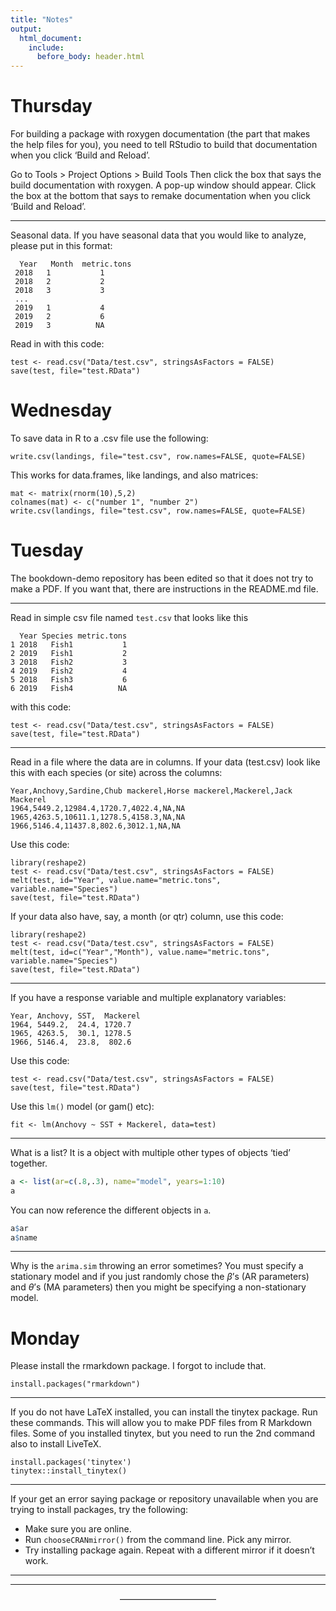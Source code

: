 ```yaml
---
title: "Notes"
output:
  html_document:
    include:
      before_body: header.html
---
```


# Thursday 

For building a package with roxygen documentation (the part that makes the help files for you), you need to tell RStudio to build that documentation when you click 'Build and Reload'.

Go to Tools > Project Options > Build Tools   Then click the box that says the build documentation with roxygen.  A pop-up window should appear.  Click the box at the bottom that says to remake documentation when you click 'Build and Reload'.

----

Seasonal data.  If you have seasonal data that you would like to analyze, please put in this format:

```
  Year   Month  metric.tons
 2018   1           1
 2018   2           2
 2018   3           3
 ...   
 2019   1           4
 2019   2           6
 2019   3          NA
```

Read in with this code:

```
test <- read.csv("Data/test.csv", stringsAsFactors = FALSE)
save(test, file="test.RData")
```

# Wednesday

To save data in R to a .csv file use the following:

```
write.csv(landings, file="test.csv", row.names=FALSE, quote=FALSE)
```

This works for data.frames, like landings, and also matrices:

```
mat <- matrix(rnorm(10),5,2)
colnames(mat) <- c("number 1", "number 2")
write.csv(landings, file="test.csv", row.names=FALSE, quote=FALSE)
```


# Tuesday

The bookdown-demo repository has been edited so that it does not try to make a PDF.  If you want that, there are instructions in the README.md file.

---

Read in simple csv file named ```test.csv``` that looks like this

```
  Year Species metric.tons
1 2018   Fish1           1
2 2019   Fish1           2
3 2018   Fish2           3
4 2019   Fish2           4
5 2018   Fish3           6
6 2019   Fish4          NA
```
with this code:

```
test <- read.csv("Data/test.csv", stringsAsFactors = FALSE)
save(test, file="test.RData")
```

---

Read in a file where the data are in columns.  If your data (test.csv) look like this with each species (or site) across the columns:

```
Year,Anchovy,Sardine,Chub mackerel,Horse mackerel,Mackerel,Jack Mackerel
1964,5449.2,12984.4,1720.7,4022.4,NA,NA
1965,4263.5,10611.1,1278.5,4158.3,NA,NA
1966,5146.4,11437.8,802.6,3012.1,NA,NA
```

Use this code:

```
library(reshape2)
test <- read.csv("Data/test.csv", stringsAsFactors = FALSE)
melt(test, id="Year", value.name="metric.tons", variable.name="Species")
save(test, file="test.RData")
```

If your data also have, say, a month (or qtr) column, use this code:

```
library(reshape2)
test <- read.csv("Data/test.csv", stringsAsFactors = FALSE)
melt(test, id=c("Year","Month"), value.name="metric.tons", variable.name="Species")
save(test, file="test.RData")
```

----

If you have a response variable and multiple explanatory variables:

```
Year, Anchovy, SST,  Mackerel
1964, 5449.2,  24.4, 1720.7
1965, 4263.5,  30.1, 1278.5
1966, 5146.4,  23.8,  802.6
```

Use this code:

```
test <- read.csv("Data/test.csv", stringsAsFactors = FALSE)
save(test, file="test.RData")
```

Use this `lm()` model (or gam() etc):

```
fit <- lm(Anchovy ~ SST + Mackerel, data=test)
```

---

What is a list?  It is a object with multiple other types of objects 'tied' together.

```r
a <- list(ar=c(.8,.3), name="model", years=1:10)
a
```

You can now reference the different objects in `a`.

```r
a$ar
a$name
```

----

Why is the `arima.sim` throwing an error sometimes?  You must specify a stationary model and if you just randomly chose the $\beta$'s (AR parameters) and $\theta$'s (MA parameters) then you might be specifying a non-stationary model.

# Monday

Please install the rmarkdown package.  I forgot to include that.

```
install.packages("rmarkdown")
```

----

If you do not have LaTeX installed, you can install the tinytex package.  Run these commands.  This will allow you to make PDF files from R Markdown files.  Some of you installed tinytex, but you need to run the 2nd command also to install LiveTeX.

```
install.packages('tinytex')
tinytex::install_tinytex()
```

----

If your get an error saying package or repository unavailable when you are trying to install packages, try the following:

* Make sure you are online.
* Run `chooseCRANmirror()` from the command line.  Pick any mirror.
* Try installing package again.  Repeat with a different mirror if it doesn't work.

-----

<hr>


<div style="text-align: center">
<i class="fas fa-cubes"></i> --------------------------------- <i class="fas fa-cubes"></i>
</div>
